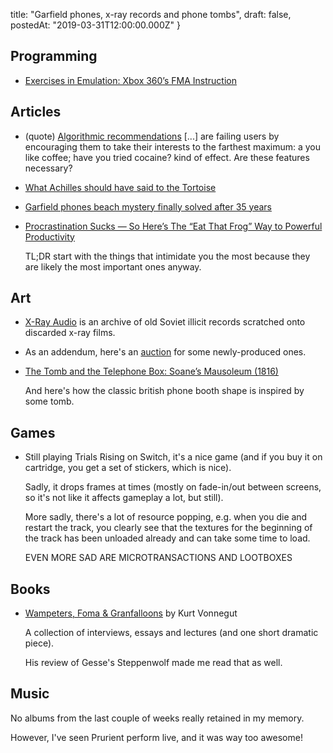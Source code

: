   title: "Garfield phones, x-ray records and phone tombs",
  draft: false,
  postedAt: "2019-03-31T12:00:00.000Z"
}

## Programming

- [Exercises in Emulation: Xbox 360’s FMA Instruction](https://randomascii.wordpress.com/2019/03/20/exercises-in-emulation-xbox-360s-fma-instruction/)

## Articles

- (quote) [Algorithmic recommendations](https://pxlnv.com/linklog/algorithmic-timeline-radical-tweets/) [...] are failing users by encouraging them to take their interests to the farthest maximum: a you like coffee; have you tried cocaine? kind of effect.
  Are these features necessary?

- [What Achilles should have said to the Tortoise](https://www.math.dartmouth.edu/~matc/Readers/HowManyAngels/Achilles.html)

- [Garfield phones beach mystery finally solved after 35 years](https://www.bbc.com/news/world-europe-47732553)

- [Procrastination Sucks — So Here’s The “Eat That Frog” Way to Powerful Productivity](https://medium.freecodecamp.org/procrastination-sucks-so-heres-the-eat-that-frog-way-to-powerful-productivity-543b07ecf360)

  TL;DR start with the things that intimidate you the most because they are likely the most important ones anyway.

## Art

- [X-Ray Audio](https://www.x-rayaudio.com/) is an archive of old Soviet illicit records scratched onto discarded x-ray films.

- As an addendum, here's an [auction](https://underground.collecteursmagazine.com/) for some newly-produced ones.

- [The Tomb and the Telephone Box: Soane’s Mausoleum (1816)](https://publicdomainreview.org/collections/the-tomb-and-the-telephone-box-soanes-mausoleum-1816/)

  And here's how the classic british phone booth shape is inspired by some tomb.

## Games

- Still playing Trials Rising on Switch, it's a nice game (and if you buy it on cartridge, you get a set of stickers, which is nice).

  Sadly, it drops frames at times (mostly on fade-in/out between screens, so it's not like it affects gameplay a lot, but still).

  More sadly, there's a lot of resource popping, e.g. when you die and restart the track, you clearly see that the textures for the beginning of the track has been unloaded already and can take some time to load.

  EVEN MORE SAD ARE MICROTRANSACTIONS AND LOOTBOXES

## Books

- [Wampeters, Foma & Granfalloons](https://www.amazon.com/gp/product/0385333811/) by Kurt Vonnegut

  A collection of interviews, essays and lectures (and one short dramatic piece).

  His review of Gesse's Steppenwolf made me read that as well.

## Music

No albums from the last couple of weeks really retained in my memory.

However, I've seen Prurient perform live, and it was way too awesome!
